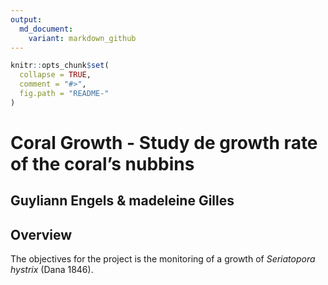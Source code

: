 ```yaml
---
output:
  md_document:
    variant: markdown_github
---
```


<!-- README.md is generated from README.Rmd. Please edit that file -->

```r
knitr::opts_chunk$set(
  collapse = TRUE,
  comment = "#>",
  fig.path = "README-"
)
```


# Coral Growth - Study de growth rate of the coral's nubbins

## Guyliann Engels & madeleine Gilles

## Overview

The objectives for the project is the monitoring of a growth of *Seriatopora hystrix* (Dana 1846). 




